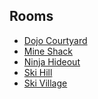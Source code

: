 {{NeedSWFs}}
{{CPW|The Great Storm of 2009|A Grande Tempestade de 2009}}

==Rooms==
*[[Media:2009 Storm dojoext.swf|Dojo Courtyard]]
*[[Media:2009 Storm shack.swf|Mine Shack]]
*[[Media:2009 Storm dojohide.swf|Ninja Hideout]]
*[[Media:2009 Storm mtn.swf|Ski Hill]]
*[[Media:2009 Storm village.swf|Ski Village]]

{{Events}}